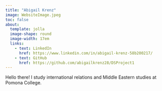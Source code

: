 ```yaml
---
title: "Abigail Krenz"
image: WebsiteImage.jpeg
toc: false
about:
  template: jolla
  image-shape: round
  image-width: 17em
  links:
    - text: LinkedIn
      href: https://www.linkedin.com/in/abigail-krenz-58b200217/
    - text: GitHub
      href: https://github.com/abigailkrenz28/DSProject1
---
```


Hello there! I study international relations and Middle Eastern studies at Pomona College.

```{}
```
